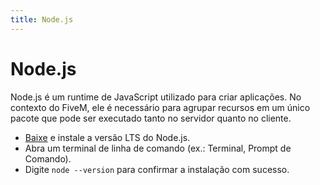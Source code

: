 ```yaml
---
title: Node.js
---
```


# Node.js

Node.js é um runtime de JavaScript utilizado para criar aplicações. No contexto do FiveM, ele é necessário para agrupar recursos em um único pacote que pode ser executado tanto no servidor quanto no cliente.

- [Baixe](https://nodejs.org) e instale a versão LTS do Node.js.
- Abra um terminal de linha de comando (ex.: Terminal, Prompt de Comando).
- Digite `node --version` para confirmar a instalação com sucesso.
